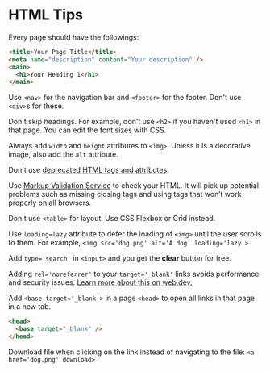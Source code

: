 
<Head title='HTML Tips' description='HTML Tips for beginners' />

# HTML Tips

Every page should have the followings:

```html
<title>Your Page Title</title>
<meta name="description" content="Your description" />
<main>
  <h1>Your Heading 1</h1>
</main>
```

Use `<nav>` for the navigation bar and `<footer>` for the footer. Don't use `<div>`s for these.

Don't skip headings. For example, don't use `<h2>` if you haven't used `<h1>` in that page. You can edit the font sizes with CSS.

Always add `width` and `height` attributes to `<img>`. Unless it is a decorative image, also add the `alt` attribute.

Don't use [deprecated HTML tags and attributes](https://www.geeksforgeeks.org/what-are-the-html-tags-that-deprecated-in-html5).

Use [Markup Validation Service](https://validator.w3.org) to check your HTML. It will pick up potential problems such as missing closing tags and using tags that won’t work properly on all browsers.

Don't use `<table>` for layout. Use CSS Flexbox or Grid instead.

Use `loading=lazy` attribute to defer the loading of `<img>` until the user scrolls to them. For example, `<img src='dog.png' alt='A dog' loading='lazy'>`

Add `type='search'` in `<input>` and you get the **clear** button for free.

Adding `rel='noreferrer'` to your `target='_blank'` links avoids performance and security issues. [Learn more about this on web.dev.](https://web.dev/external-anchors-use-rel-noopener)

Add `<base target='_blank'>` in a page `<head>` to open all links in that page in a new tab.

```html
<head>
  <base target="_blank" />
</head>
```

Download file when clicking on the link instead of navigating to the file: `<a href='dog.png' download>`
